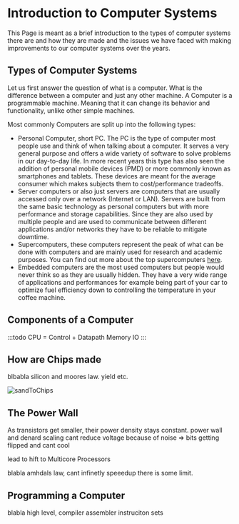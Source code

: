 # Introduction to Computer Systems

This Page is meant as a brief introduction to the types of computer systems there are and how they are made and the issues we have faced with making improvements to our computer systems over the years.

## Types of Computer Systems

Let us first answer the question of what is a computer. What is the difference between a computer and just any other machine. A Computer is a programmable machine. Meaning that it can change its behavior and functionality, unlike other simple machines.

Most commonly Computers are split up into the following types:

- Personal Computer, short PC. The PC is the type of computer most people use and think of when talking about a computer. It serves a very general purpose and offers a wide variety of software to solve problems in our day-to-day life. In more recent years this type has also seen the addition of personal mobile devices (PMD) or more commonly known as smartphones and tablets. These devices are meant for the average consumer which makes subjects them to cost/performance tradeoffs.
- Server computers or also just servers are computers that are usually accessed only over a network (Internet or LAN). Servers are built from the same basic technology as personal computers but with more performance and storage capabilities. Since they are also used by multiple people and are used to communicate between different applications and/or networks they have to be reliable to mitigate downtime.
- Supercomputers, these computers represent the peak of what can be done with computers and are mainly used for research and academic purposes. You can find out more about the top supercomputers [here](https://www.top500.org/).
- Embedded computers are the most used computers but people would never think so as they are usually hidden. They have a very wide range of applications and performances for example being part of your car to optimize fuel efficiency down to controlling the temperature in your coffee machine.

## Components of a Computer

:::todo
CPU = Control + Datapath
Memory
IO
:::

## How are Chips made

blbabla silicon and moores law. yield etc.

![sandToChips](/compSci/sandToChips.png)

## The Power Wall

As transistors get smaller, their power density stays constant. power wall and denard scaling
cant reduce voltage because of noise => bits getting flipped and cant cool

lead to hift to Multicore Processors

blabla amhdals law, cant infinetly speeedup there is some limit.

## Programming a Computer

blabla high level, compiler assembler instruciton sets
